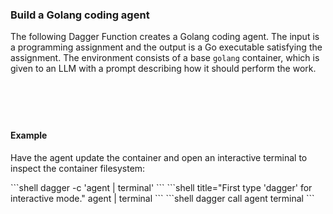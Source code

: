 ### Build a Golang coding agent

The following Dagger Function creates a Golang coding agent. The input is a programming assignment and the output is a Go executable satisfying the assignment. The environment consists of a base `golang` container, which is given to an LLM with a prompt describing how it should perform the work.

<Tabs groupId="language" queryString="sdk">
<TabItem value="go" label="Go">

```go file=../../../getting-started/quickstarts/agent/snippets/part1/go/main.go
```

</TabItem>
<TabItem value="python" label="Python">

```python file=../../../getting-started/quickstarts/agent/snippets/part1/python/src/coding_agent/main.py
```

</TabItem>
<TabItem value="typescript" label="TypeScript">

```typescript file=../../../getting-started/quickstarts/agent/snippets/part1/typescript/src/index.ts
```

</TabItem>
<TabItem value="php" label="PHP">

```php file=../../../getting-started/quickstarts/agent/snippets/part1/php/src/CodingAgent.php
```

</TabItem>
<TabItem value="java" label="Java">

```java file=../../../getting-started/quickstarts/agent/snippets/part1/java/src/main/java/io/dagger/modules/codingagent/CodingAgent.java
```

</TabItem>
</Tabs>

#### Example

Have the agent update the container and open an interactive terminal to inspect the container filesystem:

<Tabs groupId="shell">
<TabItem value="System shell">
```shell
dagger -c 'agent | terminal'
```
</TabItem>
<TabItem value="Dagger Shell">
```shell title="First type 'dagger' for interactive mode."
agent | terminal
```
</TabItem>
<TabItem value="Dagger CLI">
```shell
dagger call agent terminal
```
</TabItem>
</Tabs>
